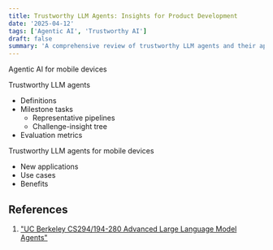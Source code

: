 ```yaml
---
title: Trustworthy LLM Agents: Insights for Product Development
date: '2025-04-12'
tags: ['Agentic AI', 'Trustworthy AI']
draft: false
summary: 'A comprehensive review of trustworthy LLM agents and their applications in products.'
---
```


Agentic AI for mobile devices

Trustworthy LLM agents
- Definitions 
- Milestone tasks
    - Representative pipelines
    - Challenge-insight tree
- Evaluation metrics

Trustworthy LLM agents for mobile devices
- New applications
- Use cases
- Benefits

## References
1. ["UC Berkeley CS294/194-280 Advanced Large Language Model Agents"](https://rdi.berkeley.edu/adv-llm-agents/sp25)